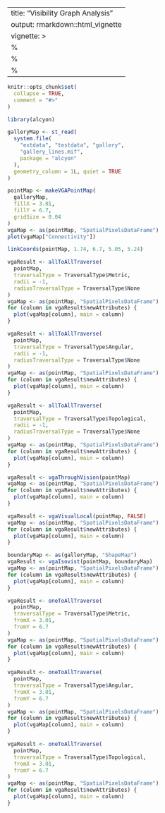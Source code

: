 <!--
SPDX-FileCopyrightText: 2024 Petros Koutsolampros

SPDX-License-Identifier: GPL-3.0
-->

---
title: "Visibility Graph Analysis"
output: rmarkdown::html_vignette
vignette: >
  %\VignetteIndexEntry{Visibility Graph Analysis}
  %\VignetteEngine{knitr::rmarkdown}
  %\VignetteEncoding{UTF-8}
---

```r
knitr::opts_chunk$set(
  collapse = TRUE,
  comment = "#>"
)
```

```r
library(alcyon)

galleryMap <- st_read(
  system.file(
    "extdata", "testdata", "gallery",
    "gallery_lines.mif",
    package = "alcyon"
  ),
  geometry_column = 1L, quiet = TRUE
)
```

```r
pointMap <- makeVGAPointMap(
  galleryMap,
  fillX = 3.01,
  fillY = 6.7,
  gridSize = 0.04
)
vgaMap <- as(pointMap, "SpatialPixelsDataFrame")
plot(vgaMap["Connectivity"])
```

```r
linkCoords(pointMap, 1.74, 6.7, 5.05, 5.24)
```


```r
vgaResult <- allToAllTraverse(
  pointMap,
  traversalType = TraversalType$Metric,
  radii = -1,
  radiusTraversalType = TraversalType$None
)
vgaMap <- as(pointMap, "SpatialPixelsDataFrame")
for (column in vgaResult$newAttributes) {
  plot(vgaMap[column], main = column)
}
```

```r
vgaResult <- allToAllTraverse(
  pointMap,
  traversalType = TraversalType$Angular,
  radii = -1,
  radiusTraversalType = TraversalType$None
)
vgaMap <- as(pointMap, "SpatialPixelsDataFrame")
for (column in vgaResult$newAttributes) {
  plot(vgaMap[column], main = column)
}
```


```r
vgaResult <- allToAllTraverse(
  pointMap,
  traversalType = TraversalType$Topological,
  radii = -1,
  radiusTraversalType = TraversalType$None
)
vgaMap <- as(pointMap, "SpatialPixelsDataFrame")
for (column in vgaResult$newAttributes) {
  plot(vgaMap[column], main = column)
}
```

```r
vgaResult <- vgaThroughVision(pointMap)
vgaMap <- as(pointMap, "SpatialPixelsDataFrame")
for (column in vgaResult$newAttributes) {
  plot(vgaMap[column], main = column)
}
```

```r
vgaResult <- vgaVisualLocal(pointMap, FALSE)
vgaMap <- as(pointMap, "SpatialPixelsDataFrame")
for (column in vgaResult$newAttributes) {
  plot(vgaMap[column], main = column)
}
```

```r
boundaryMap <- as(galleryMap, "ShapeMap")
vgaResult <- vgaIsovist(pointMap, boundaryMap)
vgaMap <- as(pointMap, "SpatialPixelsDataFrame")
for (column in vgaResult$newAttributes) {
  plot(vgaMap[column], main = column)
}
```

```r
vgaResult <- oneToAllTraverse(
  pointMap,
  traversalType = TraversalType$Metric,
  fromX = 3.01,
  fromY = 6.7
)
vgaMap <- as(pointMap, "SpatialPixelsDataFrame")
for (column in vgaResult$newAttributes) {
  plot(vgaMap[column], main = column)
}
```


```r
vgaResult <- oneToAllTraverse(
  pointMap,
  traversalType = TraversalType$Angular,
  fromX = 3.01,
  fromY = 6.7
)
vgaMap <- as(pointMap, "SpatialPixelsDataFrame")
for (column in vgaResult$newAttributes) {
  plot(vgaMap[column], main = column)
}
```


```r
vgaResult <- oneToAllTraverse(
  pointMap,
  traversalType = TraversalType$Topological,
  fromX = 3.01,
  fromY = 6.7
)
vgaMap <- as(pointMap, "SpatialPixelsDataFrame")
for (column in vgaResult$newAttributes) {
  plot(vgaMap[column], main = column)
}
```
